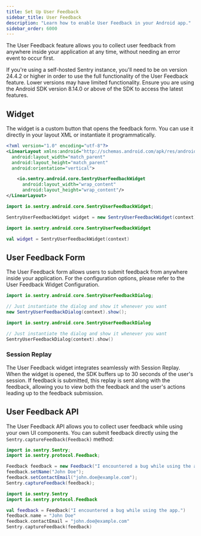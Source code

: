 ```yaml
---
title: Set Up User Feedback
sidebar_title: User Feedback
description: "Learn how to enable User Feedback in your Android app."
sidebar_order: 6000
---
```


The User Feedback feature allows you to collect user feedback from anywhere inside your application at any time, without needing an error event to occur first.

<Alert>
If you're using a self-hosted Sentry instance, you'll need to be on version 24.4.2 or higher in order to use the full functionality of the User Feedback feature. Lower versions may have limited functionality.
Ensure you are using the Android SDK version 8.14.0 or above of the SDK to access the latest features.
</Alert>

## Widget

The widget is a custom button that opens the feedback form. You can use it directly in your layout XML or instantiate it programmatically.

```xml {filename:myLayout.xml}
<?xml version="1.0" encoding="utf-8"?>
<LinearLayout xmlns:android="http://schemas.android.com/apk/res/android"
  android:layout_width="match_parent"
  android:layout_height="match_parent"
  android:orientation="vertical">

    <io.sentry.android.core.SentryUserFeedbackWidget
      android:layout_width="wrap_content"
      android:layout_height="wrap_content"/>
</LinearLayout>
```
```java
import io.sentry.android.core.SentryUserFeedbackWidget;

SentryUserFeedbackWidget widget = new SentryUserFeedbackWidget(context);
```
```kotlin
import io.sentry.android.core.SentryUserFeedbackWidget

val widget = SentryUserFeedbackWidget(context)
```


## User Feedback Form

The User Feedback form allows users to submit feedback from anywhere inside your application.
For the configuration options, please refer to the <PlatformLink to="/user-feedback/configuration/">User Feedback Widget Configuration</PlatformLink>.

```java
import io.sentry.android.core.SentryUserFeedbackDialog;

// Just instantiate the dialog and show it whenever you want
new SentryUserFeedbackDialog(context).show();
```
```kotlin
import io.sentry.android.core.SentryUserFeedbackDialog

// Just instantiate the dialog and show it whenever you want
SentryUserFeedbackDialog(context).show()
```

### Session Replay

The User Feedback widget integrates seamlessly with Session Replay. When the widget is opened, the SDK buffers up to 30 seconds of the user's session. If feedback is submitted, this replay is sent along with the feedback, allowing you to view both the feedback and the user's actions leading up to the feedback submission.

## User Feedback API

The User Feedback API allows you to collect user feedback while using your own UI components. You can submit feedback directly using the `Sentry.captureFeedback(Feedback)` method:

```java
import io.sentry.Sentry;
import io.sentry.protocol.Feedback;

Feedback feedback = new Feedback("I encountered a bug while using the app.");
feedback.setName("John Doe");
feedback.setContactEmail("john.doe@example.com");
Sentry.captureFeedback(feedback);
```
```kotlin
import io.sentry.Sentry
import io.sentry.protocol.Feedback

val feedback = Feedback("I encountered a bug while using the app.")
feedback.name = "John Doe"
feedback.contactEmail = "john.doe@example.com"
Sentry.captureFeedback(feedback)
```
